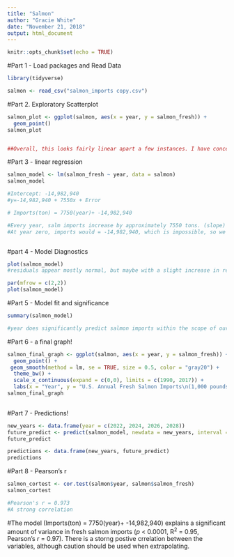 ```yaml
---
title: "Salmon"
author: "Gracie White"
date: "November 21, 2018"
output: html_document
---
```


```r
knitr::opts_chunk$set(echo = TRUE)
```

#Part 1 - Load packages and Read Data
```r
library(tidyverse)

salmon <- read_csv("salmon_imports copy.csv")

```
#Part 2. Exploratory Scatterplot

```r
salmon_plot <- ggplot(salmon, aes(x = year, y = salmon_fresh)) + 
  geom_point()
salmon_plot


##Overall, this looks fairly linear apart a few instances. I have concerns about extrapolting more than a few years into the future, and would like to know if there are certain events that led to the variations in 2004 and 2014?
```
#Part 3 - linear regression 

```r
salmon_model <- lm(salmon_fresh ~ year, data = salmon)
salmon_model

#Intercept: -14,982,940
#y=-14,982,940 + 7550x + Error

# Imports(ton) = 7750(year)+ -14,982,940

#Every year, salm imports increase by approximately 7550 tons. (slope)
#At year zero, imports would = -14,982,940, which is impossible, so we can't extrapolate that far.



```
#part 4 - Model Diagnostics 

```r
plot(salmon_model)
#residuals appear mostly normal, but maybe with a slight increase in recent years (showin the residuals vs fitted plot). QQ plot shows a couple outliers. 

par(mfrow = c(2,2))
plot(salmon_model)
```
#Part 5 - Model fit and significance

```r
summary(salmon_model)

#year does significantly predict salmon imports within the scope of our model. Imports can be predicted 95% of the time by our model. 5% of our data is not explained by our model. 
```

#Part 6 - a final graph!

```r
salmon_final_graph <- ggplot(salmon, aes(x = year, y = salmon_fresh)) +
  geom_point() +
 geom_smooth(method = lm, se = TRUE, size = 0.5, color = "gray20") +
  theme_bw() +
  scale_x_continuous(expand = c(0,0), limits = c(1990, 2017)) + 
  labs(x = "Year", y = "U.S. Annual Fresh Salmon Imports\n(1,000 pounds)")
salmon_final_graph
  
```
#Part 7 - Predictions!

```r
new_years <- data.frame(year = c(2022, 2024, 2026, 2028))
future_predict <- predict(salmon_model, newdata = new_years, interval = "confidence")
future_predict

predictions <- data.frame(new_years, future_predict)
predictions


```
#Part 8 - Pearson's r

```r
salmon_cortest <- cor.test(salmon$year, salmon$salmon_fresh)
salmon_cortest

#Pearson's r = 0.973
#A strong correlation

```
#The model (Imports(ton) = 7750(year)+ -14,982,940) explains a significant amount of variance in fresh salmon imports (*p* < 0.0001, R^2^ = 0.95, Pearson's *r* = 0.97). There is a storng postive crrelation between the variables, although caution should be used when extrapolating. 
